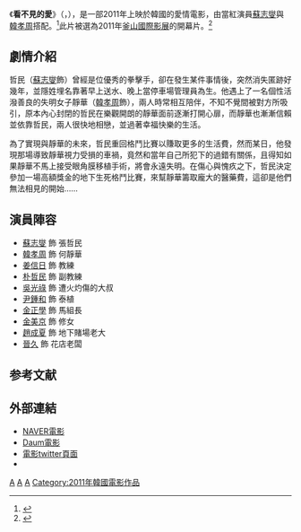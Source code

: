 {{Infobox Film
|片名        = 看不見的愛
|電影原名    = {{lang|ko|오직 그대만}}
|圖像        = Always in 2011.jpg
|圖像說明    = 宣傳海報
|導演        = [[宋一坤|宋一坤]]
|監製        = 
|製片        = 文寶冪（HB Entertainment）、金靜熙（51K）
|編劇        =  [[宋一坤|宋一坤]]、盧洪真
|劇本        = 
|故事        = 
|原著        = 
|旁白        = 
|統籌        = 
|主演        = {{ubl|[[蘇志燮|蘇志燮]]|[[韓孝周|韓孝周]]}}
|分級        = 
|副標題      = 
|主題曲      = Don't Go
|片頭曲      = 花開了
|片尾曲      = 最後的愛
|配樂        =
|攝影        = 
|剪輯        = 
|製片商      = [[HB_Entertainment|HB Entertainment]] 、[[51K|51K]]
|發行商      = Showbox
|上映日期    = {{KOR}}2011年10月20日<br />{{TWN}}2012年3月16日
|發行日期    =
|片長        = 106分鐘
|產地        = {{KOR}}
|語言        = [[韓語|韓語]]
|官方網站    = 
|預算        = 
|票房        = 
|前集        = 
|續集        = 
|中國大陸片名= 
|港澳片名    = 
|新馬片名    = 
|臺灣片名    = 看不見的愛
|sarft_id    =
|amg_id      = 
|imdb_id     = tt2082180
}}

《'''看不見的愛'''》（{{lang-ko|오직 그대만}}，{{lang-en|''Always''}}），是一部2011年上映於韓國的愛情電影，由當紅演員[[蘇志燮|蘇志燮]]與[[韓孝周|韓孝周]]搭配。<ref>{{cite web |url= http://movie.naver.com/movie/bi/mi/basic.nhn?code=82219 |title= 오직 그대만 NAVER영화 |publisher= NAVER |work=  |language= ko |access-date= 2013-08-03 |archive-date= 2020-04-04 |archive-url= https://web.archive.org/web/20200404065640/https://movie.naver.com/movie/bi/mi/basic.nhn?code=82219 |dead-url= no }}</ref>此片被選為2011年[[釜山國際影展|釜山國際影展]]的開幕片。<ref>{{cite web|url=http://br.noticias.yahoo.com/%EC%86%8C%EC%A7%80%EC%84%AD-%ED%95%9C%ED%9A%A8%EC%A3%BC-%EC%98%A4%EC%A7%81-%EA%B7%B8%EB%8C%80%EB%A7%8C-%EB%B6%80%EC%82%B0%EA%B5%AD%EC%A0%9C%EC%98%81%ED%99%94%EC%A0%9C-%EA%B0%9C%EB%A7%89%EC%9E%91-%EC%84%A0%EC%A0%95-094812787.html|title=소지섭-한효주 ‘오직 그대만, 부산국제영화제 개막작 선정|accessdate=2011-09-08|publisher=Yahoo|work=|language=ko|deadurl=yes|archiveurl=https://web.archive.org/web/20140513113452/https://br.noticias.yahoo.com/%EC%86%8C%EC%A7%80%EC%84%AD-%ED%95%9C%ED%9A%A8%EC%A3%BC-%EC%98%A4%EC%A7%81-%EA%B7%B8%EB%8C%80%EB%A7%8C-%EB%B6%80%EC%82%B0%EA%B5%AD%EC%A0%9C%EC%98%81%ED%99%94%EC%A0%9C-%EA%B0%9C%EB%A7%89%EC%9E%91-%EC%84%A0%EC%A0%95-094812787.html|archivedate=2014-05-13}}</ref>

== 劇情介紹 ==
哲民（[[蘇志燮|蘇志燮]]飾）曾經是位優秀的拳擊手，卻在發生某件事情後，突然消失匿跡好幾年，並隱姓埋名靠著早上送水、晚上當停車場管理員為生。他遇上了一名個性活潑善良的失明女子靜華（[[韓孝周|韓孝周]]飾），兩人時常相互陪伴，不知不覺間被對方所吸引，原本內心封閉的哲民在樂觀開朗的靜華面前逐漸打開心扉，而靜華也漸漸信賴並依靠哲民，兩人很快地相戀，並過著幸福快樂的生活。

為了實現與靜華的未來，哲民重回格鬥比賽以賺取更多的生活費，然而某日，他發現那場導致靜華視力受損的車禍，竟然和當年自己所犯下的過錯有關係，且得知如果靜華不馬上接受眼角膜移植手術，將會永遠失明。在傷心與愧疚之下，哲民決定參加一場高額獎金的地下生死格鬥比賽，來幫靜華籌取龐大的醫藥費，這卻是他們無法相見的開始……

== 演員陣容 ==
*[[蘇志燮|蘇志燮]] 飾 張哲民
*[[韓孝周|韓孝周]] 飾 何靜華
*[[姜信日|姜信日]] 飾 教練
*[[朴哲民|朴哲民]] 飾 副教練
*[[吳光祿|吳光祿]] 飾 遭火灼傷的大叔
*[[尹鍾和|尹鍾和]] 飾 泰植
*[[金正學|金正學]] 飾 馬組長
*[[金美京|金美京]] 飾 修女
*[[趙成夏|趙成夏]] 飾 地下賭場老大
*[[晉久|晉久]] 飾 花店老闆

==参考文献==
{{reflist}}

== 外部連結 ==
*[http://movie.naver.com/movie/bi/mi/basic.nhn?code=82219 NAVER電影] {{Wayback|url=http://movie.naver.com/movie/bi/mi/basic.nhn?code=82219 |date=20200404065640 }}{{ko}}
*[http://movie.daum.net/moviedetail/moviedetailMain.do?movieId=63000 Daum電影] {{Wayback|url=http://movie.daum.net/moviedetail/moviedetailMain.do?movieId=63000 |date=20160305202856 }}{{ko}}
*[https://twitter.com/2011onlyu 電影twitter頁面] {{Wayback|url=https://twitter.com/2011onlyu |date=20200522204905 }}{{ko}}
*{{imdb title|tt2082180|看不見的愛}}
{{Showbox}}
{{HB Entertainment}}
[[Category:韓語電影|A]]
[[Category:韓國愛情片|A]]
[[Category:韓國劇情片|A]]
[[Category:2011年韓國電影作品|Category:2011年韓國電影作品]]